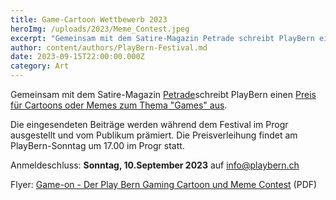 ```yaml
---
title: Game-Cartoon Wettbewerb 2023
heroImg: /uploads/2023/Meme_Contest.jpeg
excerpt: "Gemeinsam mit dem Satire-Magazin Petrade schreibt PlayBern einen Preis für Cartoons oder Memes zum Thema Games aus."
author: content/authors/PlayBern-Festival.md
date: 2023-09-15T22:00:00.000Z
category: Art
---
```


Gemeinsam mit dem Satire-Magazin [Petrade](https://petarde.ch/)schreibt PlayBern einen [Preis für Cartoons oder Memes zum Thema "Games" aus](https://petarde.ch/news/cartoon-und-meme-wettbewerb).

Die eingesendeten Beiträge werden während dem Festival im Progr ausgestellt und vom Publikum prämiert. Die Preisverleihung findet am PlayBern-Sonntag um 17.00 im Progr statt.

Anmeldeschluss: **Sonntag, 10.September 2023** auf [info@playbern.ch](mailto\:info@playbern.ch)

Flyer: [Game-on - Der Play Bern Gaming Cartoon und Meme Contest](/uploads/2023/Game-on.pdf) (PDF)
